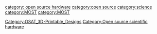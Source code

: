 {{MOST}}

{{Category:Open_source_scientific_hardware}}


[[category: open source hardware]]
[[category:open source]]
[[category:science]]
[[category:MOST]]
[[category:MOST]]
[[Category:OSAT_3D-Printable_Designs]]
[[Category:Open source scientific hardware]]